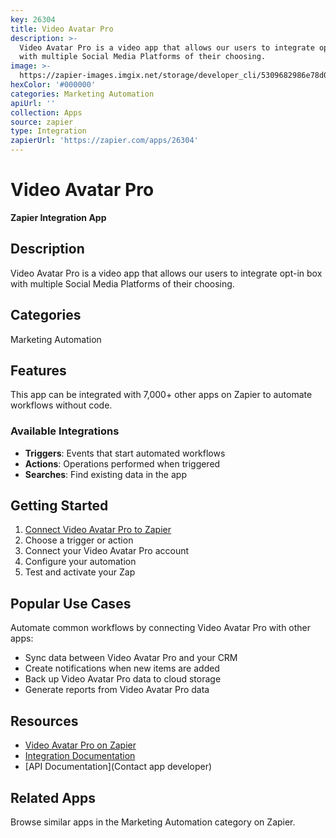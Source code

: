 ```yaml
---
key: 26304
title: Video Avatar Pro
description: >-
  Video Avatar Pro is a video app that allows our users to integrate opt-in box
  with multiple Social Media Platforms of their choosing.
image: >-
  https://zapier-images.imgix.net/storage/developer_cli/5309682986e78d0dc1b981adf580e0dc.png?auto=format%2Ccompress&ixlib=python-3.0.0&q=50
hexColor: '#000000'
categories: Marketing Automation
apiUrl: ''
collection: Apps
source: zapier
type: Integration
zapierUrl: 'https://zapier.com/apps/26304'
---
```

# Video Avatar Pro

**Zapier Integration App**

## Description

Video Avatar Pro is a video app that allows our users to integrate opt-in box with multiple Social Media Platforms of their choosing.

## Categories

Marketing Automation

## Features

This app can be integrated with 7,000+ other apps on Zapier to automate workflows without code.

### Available Integrations

- **Triggers**: Events that start automated workflows
- **Actions**: Operations performed when triggered
- **Searches**: Find existing data in the app

## Getting Started

1. [Connect Video Avatar Pro to Zapier](https://zapier.com/apps/26304)
2. Choose a trigger or action
3. Connect your Video Avatar Pro account
4. Configure your automation
5. Test and activate your Zap

## Popular Use Cases

Automate common workflows by connecting Video Avatar Pro with other apps:

- Sync data between Video Avatar Pro and your CRM
- Create notifications when new items are added
- Back up Video Avatar Pro data to cloud storage
- Generate reports from Video Avatar Pro data

## Resources

- [Video Avatar Pro on Zapier](https://zapier.com/apps/26304)
- [Integration Documentation](https://zapier.com/apps/26304/integrations)
- [API Documentation](Contact app developer)

## Related Apps

Browse similar apps in the Marketing Automation category on Zapier.
